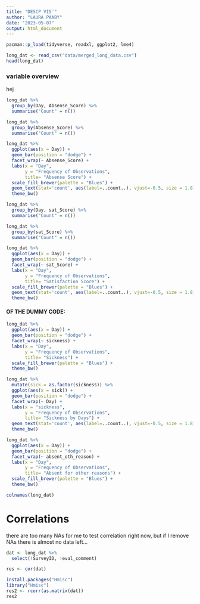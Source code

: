 ```yaml
---
title: "DESCP VIS¨"
author: "LAURA PAABY"
date: "2023-05-07"
output: html_document
---
```


```r
pacman::p_load(tidyverse, readxl, ggplot2, lme4)

long_dat <- read_csv("data/merged_long_data.csv")
head(long_dat)


```
### variable overview
hej 
```r
long_dat %>% 
  group_by(Day, Absense_Score) %>% 
  summarise("Count" = n())

long_dat %>% 
  group_by(Absense_Score) %>% 
  summarise("Count" = n())

long_dat %>% 
  ggplot(aes(x = Day)) + 
  geom_bar(position = "dodge") +
  facet_wrap(~ Absense_Score) +
  labs(x = "Day", 
       y = "Frequency of Observations",
       title= "Absense Score") +
  scale_fill_brewer(palette = "Blues") +
  geom_text(stat='count', aes(label=..count..), vjust=-0.5, size = 1.8) +
  theme_bw()

```

```r
long_dat %>% 
  group_by(Day, sat_Score) %>% 
  summarise("Count" = n())

long_dat %>% 
  group_by(sat_Score) %>% 
  summarise("Count" = n())

long_dat %>% 
  ggplot(aes(x = Day)) + 
  geom_bar(position = "dodge") +
  facet_wrap(~ sat_Score) +
  labs(x = "Day", 
       y = "Frequency of Observations",
       title= "Satisfaction Score") +
  scale_fill_brewer(palette = "Blues") +
  geom_text(stat='count', aes(label=..count..), vjust=-0.5, size = 1.8) +
  theme_bw()
```


#### OF THE DUMMY CODE:
```r
long_dat %>% 
  ggplot(aes(x = Day)) + 
  geom_bar(position = "dodge") +
  facet_wrap(~ sickness) +
  labs(x = "Day", 
       y = "Frequency of Observations",
       title= "Sickness") +
  scale_fill_brewer(palette = "Blues") +
  theme_bw()

long_dat %>% 
  mutate(sick = as.factor(sickness)) %>% 
  ggplot(aes(x = sick)) + 
  geom_bar(position = "dodge") +
  facet_wrap(~ Day) +
  labs(x = "sickness", 
       y = "Frequency of Observations",
       title= "Sickness by Days") +
  geom_text(stat='count', aes(label=..count..), vjust=-0.5, size = 1.8) +
  theme_bw()
```

```r
long_dat %>% 
  ggplot(aes(x = Day)) + 
  geom_bar(position = "dodge") +
  facet_wrap(~ absent_oth_reason) +
  labs(x = "Day", 
       y = "Frequency of Observations",
       title= "Absent for other reasons") +
  scale_fill_brewer(palette = "Blues") +
  theme_bw()
```

```r
colnames(long_dat)
```


# Correlations 
there are too many NAs for me to test correlation right now, but if I remove NAs there is almost no data left... 
```r
dat <- long_dat %>% 
  select(!SurveyID, !eval_comment)

res <- cor(dat)

install.packages("Hmisc")
library("Hmisc")
res2 <- rcorr(as.matrix(dat))
res2
```


